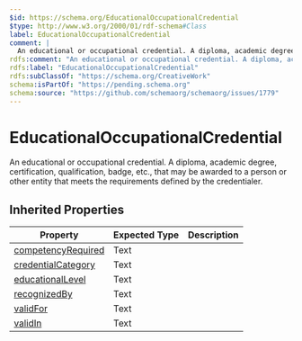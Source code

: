 ```yaml
---
$id: https://schema.org/EducationalOccupationalCredential
$type: http://www.w3.org/2000/01/rdf-schema#Class
label: EducationalOccupationalCredential
comment: |
  An educational or occupational credential. A diploma, academic degree, certification, qualification, badge, etc., that may be awarded to a person or other entity that meets the requirements defined by the credentialer.
rdfs:comment: "An educational or occupational credential. A diploma, academic degree, certification, qualification, badge, etc., that may be awarded to a person or other entity that meets the requirements defined by the credentialer."
rdfs:label: "EducationalOccupationalCredential"
rdfs:subClassOf: "https://schema.org/CreativeWork"
schema:isPartOf: "https://pending.schema.org"
schema:source: "https://github.com/schemaorg/schemaorg/issues/1779"
---
```


# EducationalOccupationalCredential

An educational or occupational credential. A diploma, academic degree, certification, qualification, badge, etc., that may be awarded to a person or other entity that meets the requirements defined by the credentialer.

## Inherited Properties

| Property | Expected Type | Description |
| --- | --- | --- |
| [competencyRequired](https://schema.org/competencyRequired) | Text |  |
| [credentialCategory](https://schema.org/credentialCategory) | Text |  |
| [educationalLevel](https://schema.org/educationalLevel) | Text |  |
| [recognizedBy](https://schema.org/recognizedBy) | Text |  |
| [validFor](https://schema.org/validFor) | Text |  |
| [validIn](https://schema.org/validIn) | Text |  |
